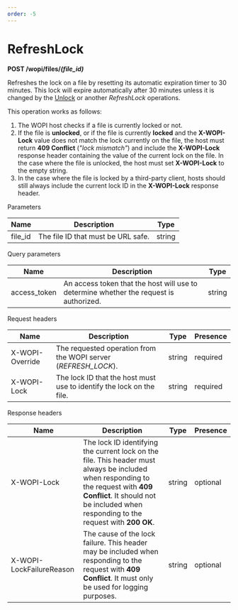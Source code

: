 ```yaml
---
order: -5
---
```

# [](/editors/wopi/restapi)RefreshLock

**POST /wopi/files/*(file\_id)***

Refreshes the lock on a file by resetting its automatic expiration timer to 30 minutes. This lock will expire automatically after 30 minutes unless it is changed by the [Unlock](/editors/wopi/restapi/unlock) or another *RefreshLock* operations.

This operation works as follows:

1. The WOPI host checks if a file is currently locked or not.
2. If the file is **unlocked**, or if the file is currently **locked** and the **X-WOPI-Lock** value does not match the lock currently on the file, the host must return **409 Conflict** (*"lock mismatch"*) and include the **X-WOPI-Lock** response header containing the value of the current lock on the file. In the case where the file is unlocked, the host must set **X-WOPI-Lock** to the empty string.
3. In the case where the file is locked by a third-party client, hosts should still always include the current lock ID in the **X-WOPI-Lock** response header.

Parameters

| Name     | Description                        | Type   |
| -------- | ---------------------------------- | ------ |
| file\_id | The file ID that must be URL safe. | string |

Query parameters

| Name          | Description                                                                            | Type   |
| ------------- | -------------------------------------------------------------------------------------- | ------ |
| access\_token | An access token that the host will use to determine whether the request is authorized. | string |

Request headers

| Name            | Description                                                          | Type   | Presence |
| --------------- | -------------------------------------------------------------------- | ------ | -------- |
| X-WOPI-Override | The requested operation from the WOPI server (*REFRESH\_LOCK*).      | string | required |
| X-WOPI-Lock     | The lock ID that the host must use to identify the lock on the file. | string | required |

Response headers

| Name                     | Description                                                                                                                                                                                                               | Type   | Presence |
| ------------------------ | ------------------------------------------------------------------------------------------------------------------------------------------------------------------------------------------------------------------------- | ------ | -------- |
| X-WOPI-Lock              | The lock ID identifying the current lock on the file. This header must always be included when responding to the request with **409 Conflict**. It should not be included when responding to the request with **200 OK**. | string | optional |
| X-WOPI-LockFailureReason | The cause of the lock failure. This header may be included when responding to the request with **409 Conflict**. It must only be used for logging purposes.                                                               | string | optional |
